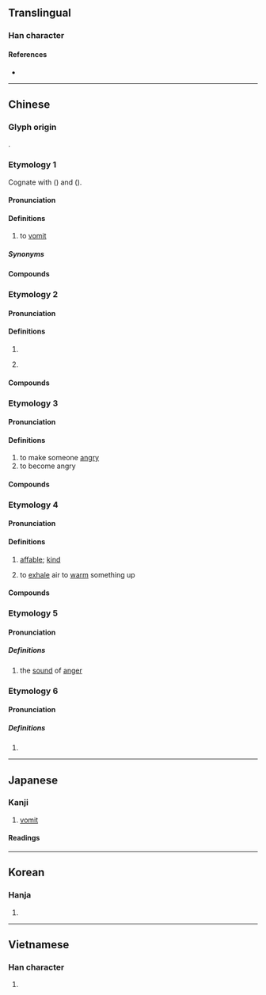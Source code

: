 {{also|呕}}
{{character info}}
==Translingual==

===Han character===
{{Han char|rn=30|rad=口|as=11|sn=14|four=61016|canj=RSRR|ids=⿰口區}}

====References====
* {{Han ref|kx=0206.040|dkj=04200|dj=0429.020|hdz=10674.120|uh=5614|ud=22036|bh=B9C3|bd=47555}}

----

==Chinese==

===Glyph origin===
{{Han etym}}
{{Han compound|口|區|ls=psc|c1=s|c2=p|t1=mouth}}.

===Etymology 1===
{{zh-forms|s=呕|alt=歐*-original form,𠴰,㰶,𣢨,𧖼}}
Cognate with {{cog|bo|སྐྱུག}} ({{zh-ref|Schuessler, 2007}}) and {{cog|sit-jap|qioʁ}} ({{zh-ref|Zhang, Jacques, and Lai, 2019}}).

====Pronunciation====
{{zh-pron
|m=ǒu
|c=au2
|c-t=eu2
|h=pfs=éu
|md=
|mn=áu/xm,zz,tw:ó͘/qz:ió
|mn_note=áu - vernacular, ó͘/ió - literary
|w=2eu
|mc=2
|oc=1,2
|ca=LL-Q9186-Justinrleung-嘔.wav
|cat=v
}}

====Definitions====
{{zh-hanzi}}

# to [[vomit]]

=====Synonyms=====
{{zh-dial|嘔吐}}

====Compounds====
{{zh-der|嘔吐|作嘔|乾嘔|嘔心|嘔心吐膽|嘔心瀝血|嘔心絞腦|嘔心血|嘔血|嘔逆|噎嘔|止嘔|屙嘔}}

===Etymology 2===
{{zh-forms|s=呕}}

====Pronunciation====
{{zh-pron
|m=ōu
|c=au1
|h=
|md=
|mn=
|w=
|mc=1
|oc=n,1
|cat=v
}}

====Definitions====
{{zh-hanzi}}

# {{zh-alt-form|謳|to sing}}
# {{lb|zh|onomatopoeia}} {{non-gloss|Used to describe [[orchestral]] music, [[cooing]], etc.}}

====Compounds====
{{zh-der|嘔唲|嘔啞|嘔嘔啞啞|嘔笑|嘔嘔學語|嘔嘔管弦}}

===Etymology 3===

====Pronunciation====
{{zh-pron
|m=òu
|c=au2
|h=
|md=
|mn=
|w=
|mc=
|oc=
|cat=v
}}

====Definitions====
{{zh-hanzi}}

# to make someone [[angry]]
# to become angry

====Compounds====
{{zh-der|嘔氣}}

===Etymology 4===

====Pronunciation====
{{zh-pron
|m=xū
|c=heoi1
|h=
|md=
|mn=
|w=
|mc=
|oc=
|cat=a,v
}}

====Definitions====
{{zh-hanzi}}

# {{lb|zh|literary}} [[affable]]; [[kind]]
# {{lb|zh|literary}} to [[exhale]] air to [[warm up|warm]] something up

====Compounds====
{{zh-der|嘔咐|嗷嗷嘔嘔|嘔嘔|嘔喻}}

===Etymology 5===

====Pronunciation====
{{zh-pron
|m=chū
|c=
|h=
|md=
|mn=
|w=
|mc=
|oc=
|cat=n
}}

=====Definitions=====
{{zh-hanzi}}

# {{lb|zh|obsolete}} the [[sound]] of [[anger]]

===Etymology 6===

====Pronunciation====
{{zh-pron
|m=ou
|c=
|h=
|md=
|mn=
|w=
|mc=
|oc=
|cat=intj
}}

=====Definitions=====
{{zh-hanzi}}

# {{n-g|An informal greeting.}}

----

==Japanese==
{{ja-kanji forms|呕|嘔}}

===Kanji===
{{ja-kanji|grade=|rs=口11|shin=呕}}

# [[vomit]]

====Readings====
{{ja-readings
|goon=う, く
|kanon=おう, く
|kun=うた-う<うた-ふ, は-く
}}

----

==Korean==

===Hanja===
{{ko-hanja|hangeul=[[구]], [[후]]|rv=gu, hu|mr=ku, hu}}

# {{rfdef|ko|sort=口11}}

----

==Vietnamese==

===Han character===
{{vi-readings|reading=ẩu, xua, ẫu|rs=口11}}

# {{rfdef|vi|sort=口11}}